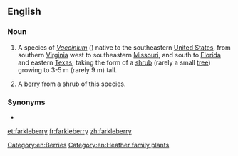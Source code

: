 ==English==

===Noun===
{{wikipedia}}
{{en-noun|~|farkleberries}}
# {{label|en|uncountable}} A species of ''[[Vaccinium]]'' ({{taxlink|Vaccinium arboreum|species|noshow=1}}) native to the southeastern [[United States]], from southern [[Virginia]] west to southeastern [[Missouri]], and south to [[Florida]] and eastern [[Texas]]; taking the form of a [[shrub]] (rarely a small [[tree]]) growing to 3-5 m (rarely 9 m) tall.
# {{label|en|countable}} A [[berry]] from a shrub of this species.

===Synonyms===
* {{l|en|sparkleberry}}

[[Category:en:Berries]]
[[Category:en:Heather family plants]]

[[et:farkleberry]]
[[fr:farkleberry]]
[[zh:farkleberry]]